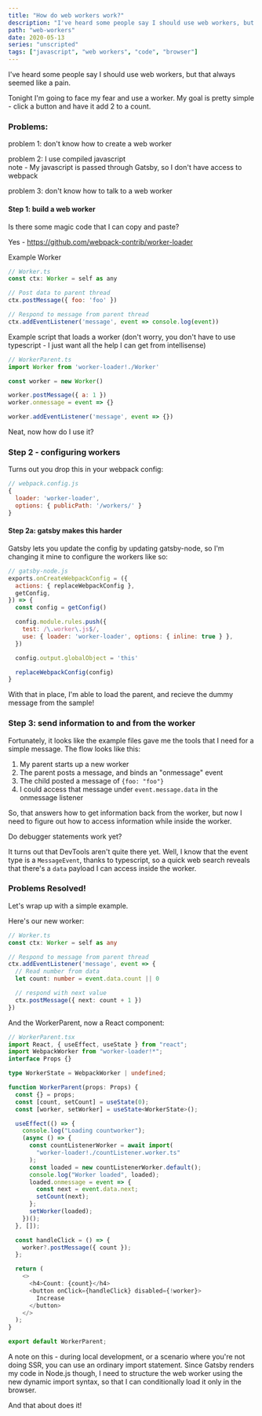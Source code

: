 ```yaml
---
title: "How do web workers work?"
description: "I've heard some people say I should use web workers, but that always seemed like a pain. This post documents my first attempt to use a simple web worker"
path: "web-workers"
date: 2020-05-13
series: "unscripted"
tags: ["javascript", "web workers", "code", "browser"]
---
```



I've heard some people say I should use web workers, but that always seemed like a pain.

Tonight I'm going to face my fear and use a worker. My goal is pretty simple - click a button and have it add 2 to a count.

### Problems:

problem 1: don't know how to create a web worker

problem 2: I use compiled javascript<br/>
note - My javascript is passed through Gatsby, so I don't have access to webpack

problem 3: don't know how to talk to a web worker

#### Step 1: build a web worker

Is there some magic code that I can copy and paste?

Yes - https://github.com/webpack-contrib/worker-loader

Example Worker

```js
// Worker.ts
const ctx: Worker = self as any

// Post data to parent thread
ctx.postMessage({ foo: 'foo' })

// Respond to message from parent thread
ctx.addEventListener('message', event => console.log(event))
```

Example script that loads a worker (don't worry, you don't have to use typescript - I just want all the help I can get from intellisense)

```js
// WorkerParent.ts
import Worker from 'worker-loader!./Worker'

const worker = new Worker()

worker.postMessage({ a: 1 })
worker.onmessage = event => {}

worker.addEventListener('message', event => {})
```

Neat, now how do I use it?

### Step 2 - configuring workers

Turns out you drop this in your webpack config:

```js
// webpack.config.js
{
  loader: 'worker-loader',
  options: { publicPath: '/workers/' }
}
```

#### Step 2a: gatsby makes this harder

Gatsby lets you update the config by updating gatsby-node, so I'm changing it mine to configure the workers like so:

```js
// gatsby-node.js
exports.onCreateWebpackConfig = ({
  actions: { replaceWebpackConfig },
  getConfig,
}) => {
  const config = getConfig()

  config.module.rules.push({
    test: /\.worker\.js$/,
    use: { loader: 'worker-loader', options: { inline: true } },
  })

  config.output.globalObject = 'this'

  replaceWebpackConfig(config)
}
```

With that in place, I'm able to load the parent, and recieve the dummy message from the sample!

### Step 3: send information to and from the worker

Fortunately, it looks like the example files gave me the tools that I need for a simple message. The flow looks like this:

1. My parent starts up a new worker
2. The parent posts a message, and binds an "onmessage" event
3. The child posted a message of `{foo: "foo"}`
4. I could access that message under `event.message.data` in the onmessage listener

So, that answers how to get information back from the worker, but now I need to figure out how to access information while inside the worker.

Do debugger statements work yet?

It turns out that DevTools aren't quite there yet. Well, I know that the event type is a `MessageEvent`, thanks to typescript, so a quick web search reveals that there's a `data` payload I can access inside the worker.

### Problems Resolved!

Let's wrap up with a simple example.

Here's our new worker:

```ts
// Worker.ts
const ctx: Worker = self as any

// Respond to message from parent thread
ctx.addEventListener('message', event => {
  // Read number from data
  let count: number = event.data.count || 0

  // respond with next value
  ctx.postMessage({ next: count + 1 })
})
```

And the WorkerParent, now a React component:

```ts
// WorkerParent.tsx
import React, { useEffect, useState } from "react";
import WebpackWorker from "worker-loader!*";
interface Props {}

type WorkerState = WebpackWorker | undefined;

function WorkerParent(props: Props) {
  const {} = props;
  const [count, setCount] = useState(0);
  const [worker, setWorker] = useState<WorkerState>();

  useEffect(() => {
    console.log("Loading countworker");
    (async () => {
      const countListenerWorker = await import(
        "worker-loader!./countListener.worker.ts"
      );
      const loaded = new countListenerWorker.default();
      console.log("Worker loaded", loaded);
      loaded.onmessage = event => {
        const next = event.data.next;
        setCount(next);
      };
      setWorker(loaded);
    })();
  }, []);

  const handleClick = () => {
    worker?.postMessage({ count });
  };

  return (
    <>
      <h4>Count: {count}</h4>
      <button onClick={handleClick} disabled={!worker}>
        Increase
      </button>
    </>
  );
}

export default WorkerParent;
```

A note on this - during local development, or a scenario where you're not doing SSR, you can use an ordinary import statement. Since Gatsby renders my code in Node.js though, I need to structure the web worker using the new dynamic import syntax, so that I can conditionally load it only in the browser.


<WorkerParent />

<p style={{marginTop: "24px"}}>
And that about does it!
</p>
